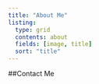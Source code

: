```yaml
---
title: "About Me"
listing:
  type: grid
  contents: about
  fields: [image, title]
  sort: "title"
---
```



##Contact Me

